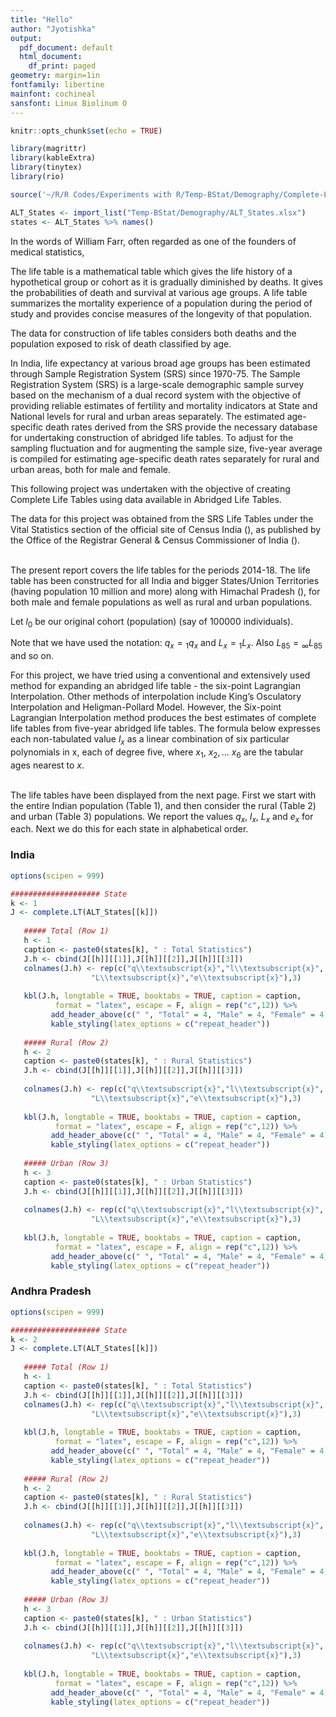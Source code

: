 ```yaml
---
title: "Hello"
author: "Jyotishka"
output:
  pdf_document: default
  html_document:
    df_print: paged
geometry: margin=1in
fontfamily: libertine
mainfont: cochineal
sansfont: Linux Biolinum O
---
```



```r
knitr::opts_chunk$set(echo = TRUE)

library(magrittr)
library(kableExtra)
library(tinytex)
library(rio)

source('~/R/R Codes/Experiments with R/Temp-BStat/Demography/Complete-Life-Table.R')

ALT_States <- import_list("Temp-BStat/Demography/ALT_States.xlsx")
states <- ALT_States %>% names()

```

\section*{Introduction}
In the words of William Farr, often regarded as one of the founders of medical statistics, \begin{center}\emph{"Life table is the ‘Biometer’ of the population"}. \end{center} The life table is a mathematical table which gives the life history of a hypothetical group or cohort as it is gradually diminished by deaths. It gives the probabilities of death and survival at various age groups. A life table summarizes the mortality experience of a population during the period of study and provides concise measures of the longevity of that population.<br/>

The data for construction of life tables considers both deaths and the population exposed to risk of death classified by age.<br/>

In India, life expectancy at various broad age groups has been estimated through Sample 
Registration System (SRS) since 1970-75. The Sample Registration System (SRS) is a large-scale demographic sample survey based on the mechanism of a dual record system with the objective of providing reliable estimates of fertility and mortality indicators at State and National levels for rural and urban areas separately. The estimated age-specific death rates derived from the SRS provide the necessary database for undertaking construction of abridged life tables. To adjust for the sampling fluctuation and for augmenting the sample size, five-year average is compiled for estimating age-specific death rates separately for rural and urban areas, both for male and female.<br/>


\section*{Objective:}
This following project was undertaken with the objective of creating Complete Life Tables using data available in Abridged Life Tables. <br/>


\section*{Datasets:}
 The data for this project was obtained from the SRS Life Tables under the Vital Statistics section of the official site of Census India (\href{https://www.censusindia.gov.in}{https://www.censusindia.gov.in}), as published by the Office of the Registrar General \& Census Commissioner of India (\href{ https://www.censusindia.gov.in/vital_statistics/Appendix\_SRS\_Based\_Life\_Table.html}{Click here}). <br/><br/>
 
The present report covers the life tables for the periods 2014-18. The life table has been constructed for all India and bigger States/Union Territories (having population 10 million and more) along with Himachal Pradesh (\href{ https://censusindia.gov.in/Vital_Statistics/SRS_Life_Table/SRS\%20based\%20Abridged\%20Life\%20Tables\%202014-18.pdf}{Click here to view PDF}), for both male and female populations as well as rural and urban populations.


\section*{Definitions:}
Let $l_0$ be our original cohort (population) (say of 100000 individuals).
\begin{enumerate}
    \item ${}_nq_x=\mathbb{P}~$(A randomly chosen individual of the cohort dies between the age  of $x$ and age $x+n$)
    \item $l_x=\mathbb{E}~$[No. of individuals surviving at exact age $x$ out of the original cohort]
    \item ${}_nL_x=\mathbb{E}~$[No. of person-years lived between ages $x$ and $x+n$ years]
    \item $e_x=\mathbb{E}~$[Life remaining at age $x$]
\end{enumerate}
Note that we have used the notation: $q_x={}_1q_x$ and $L_x={}_1L_x$. Also $L_{85}={}_{\infty}L_{85}$ and so on.<br/>


\section*{Interpolation Techniques:}
For this project, we have tried using a conventional and extensively used
method for expanding an abridged life table - the six-point Lagrangian Interpolation. Other methods of interpolation include King’s Osculatory Interpolation and Heligman-Pollard Model. However, the Six-point Lagrangian Interpolation method produces the best estimates of complete life tables from five-year abridged life tables\cite{comparison}. The formula below expresses each non-tabulated value $l_x$ as a linear combination of six particular polynomials in x, each of degree five,
\begin{equation}l_x=\displaystyle\sum_{i=1}^6 \dfrac{\prod_{j\neq i} (x-x_j)}{\prod_{j\neq i} (x_i-x_j)}\cdot l_{x_i}\end{equation}
where $x_1, ~x_2,\dots~ x_6$ are the tabular ages nearest to $x$.<br/><br/>

\textbf{Procedure:}\cite{johnson}
\begin{enumerate}
    \item Start with the abridged table. We know the values of $l_{5i},~i\in\{0,~1,\ldots17\}$ and $l_1$. Let $D=\{l_1,~l_{5i}: ~i\in\{0,~1,\ldots17\}\}$. Thus $D$ is completely known.
    \item We calculate $l_2$ by considering the ages 0, 1, 5, 10, 15, 20 and the values of $l_0,~l_1,~l_5,~l_{10},~l_{15},~l_{20}$ and applying (1).
    \item We successively calculate $l_x$, ($l_x\not\in D$) by considering its six immediate neighbours. Let $c_x=\lceil x/5\rceil$. Ideally we would consider the ages $x_1=x-3,~x_2=x-2,~x_3=x-1$ and $x_4=5c_x,~x_5=5(c_x+1),~x_6=5(c_x+2)$ (three points on either side) and the value of $l$ at these points (note that these are now available for $2<x<75$).
    
However, for $x> 75$, $l_{x_i}$ might not be available for $i\in\{4,~5,~6\}$. In that case, we can compensate for the missing points on the right, with points on the left (as all the points on the left have been previously calculated) For e.g., to calculate $l_{76}$, we would consider the ages 72, 73, 74, 75 on the left and 80, 85 on the right and so on.
    \item Having calculated $l_x$ for $x\in\{0,~1,\cdots,~85\}$, we find the values of $q_x$, $L_x$ and $e_x$ for $x\in\{2,~3,\cdots,~84\}$, using the below formulae:
    \begin{align*}
        q_x&=\frac{l_x-l_{x+1}}{l_x}\\
        L_x&=l_{x+1}+\frac{l_x-l_{x+1}}{2}~~(\text{assuming uniform deaths in }(x,~x+1))\\
        e_x&=\frac{\sum_{i=0}^{85-x} L_{x+i}}{l_x}
    \end{align*}
    \item We repeat this procedure for the total population, the male population and the female population separately. We then run the same procedure by considering the same divisions in the urban and rural populations (urban total, urban male, urban female and so on). 
    \item We form complete Life Tables for each of the states mentioned above individually and then over the entire Indian population taken as a whole.
\end{enumerate}


\section*{Complete Life Tables: }
The life tables have been displayed from the next page. First we start with the entire Indian population (Table 1), and then consider the rural (Table 2) and urban (Table 3) populations. We report the values $q_x$, $l_x$, $L_x$ and $e_x$ for each. Next we do this for each state in alphabetical order.


\pagebreak
### India

```r

options(scipen = 999)

#################### State
k <- 1
J <- complete.LT(ALT_States[[k]])
   
   ##### Total (Row 1)
   h <- 1
   caption <- paste0(states[k], " : Total Statistics")
   J.h <- cbind(J[[h]][[1]],J[[h]][[2]],J[[h]][[3]])
   colnames(J.h) <- rep(c("q\\textsubscript{x}","l\\textsubscript{x}",
                  "L\\textsubscript{x}","e\\textsubscript{x}"),3)
   
   kbl(J.h, longtable = TRUE, booktabs = TRUE, caption = caption, 
          format = "latex", escape = F, align = rep("c",12)) %>%
         add_header_above(c(" ", "Total" = 4, "Male" = 4, "Female" = 4)) %>%
         kable_styling(latex_options = c("repeat_header"))
   
   ##### Rural (Row 2)
   h <- 2
   caption <- paste0(states[k], " : Rural Statistics")
   J.h <- cbind(J[[h]][[1]],J[[h]][[2]],J[[h]][[3]])
   
   colnames(J.h) <- rep(c("q\\textsubscript{x}","l\\textsubscript{x}",
                  "L\\textsubscript{x}","e\\textsubscript{x}"),3)
   
   kbl(J.h, longtable = TRUE, booktabs = TRUE, caption = caption, 
          format = "latex", escape = F, align = rep("c",12)) %>%
         add_header_above(c(" ", "Total" = 4, "Male" = 4, "Female" = 4)) %>%
         kable_styling(latex_options = c("repeat_header"))
   
   ##### Urban (Row 3)
   h <- 3
   caption <- paste0(states[k], " : Urban Statistics")
   J.h <- cbind(J[[h]][[1]],J[[h]][[2]],J[[h]][[3]])
   
   colnames(J.h) <- rep(c("q\\textsubscript{x}","l\\textsubscript{x}",
                  "L\\textsubscript{x}","e\\textsubscript{x}"),3)
   
   kbl(J.h, longtable = TRUE, booktabs = TRUE, caption = caption, 
          format = "latex", escape = F, align = rep("c",12)) %>%
         add_header_above(c(" ", "Total" = 4, "Male" = 4, "Female" = 4)) %>%
         kable_styling(latex_options = c("repeat_header"))
```

\pagebreak
### Andhra Pradesh

```r

options(scipen = 999)

#################### State
k <- 2
J <- complete.LT(ALT_States[[k]])
   
   ##### Total (Row 1)
   h <- 1
   caption <- paste0(states[k], " : Total Statistics")
   J.h <- cbind(J[[h]][[1]],J[[h]][[2]],J[[h]][[3]])
   colnames(J.h) <- rep(c("q\\textsubscript{x}","l\\textsubscript{x}",
                  "L\\textsubscript{x}","e\\textsubscript{x}"),3)
   
   kbl(J.h, longtable = TRUE, booktabs = TRUE, caption = caption, 
          format = "latex", escape = F, align = rep("c",12)) %>%
         add_header_above(c(" ", "Total" = 4, "Male" = 4, "Female" = 4)) %>%
         kable_styling(latex_options = c("repeat_header"))
   
   ##### Rural (Row 2)
   h <- 2
   caption <- paste0(states[k], " : Rural Statistics")
   J.h <- cbind(J[[h]][[1]],J[[h]][[2]],J[[h]][[3]])
   
   colnames(J.h) <- rep(c("q\\textsubscript{x}","l\\textsubscript{x}",
                  "L\\textsubscript{x}","e\\textsubscript{x}"),3)
   
   kbl(J.h, longtable = TRUE, booktabs = TRUE, caption = caption, 
          format = "latex", escape = F, align = rep("c",12)) %>%
         add_header_above(c(" ", "Total" = 4, "Male" = 4, "Female" = 4)) %>%
         kable_styling(latex_options = c("repeat_header"))
   
   ##### Urban (Row 3)
   h <- 3
   caption <- paste0(states[k], " : Urban Statistics")
   J.h <- cbind(J[[h]][[1]],J[[h]][[2]],J[[h]][[3]])
   
   colnames(J.h) <- rep(c("q\\textsubscript{x}","l\\textsubscript{x}",
                  "L\\textsubscript{x}","e\\textsubscript{x}"),3)
   
   kbl(J.h, longtable = TRUE, booktabs = TRUE, caption = caption, 
          format = "latex", escape = F, align = rep("c",12)) %>%
         add_header_above(c(" ", "Total" = 4, "Male" = 4, "Female" = 4)) %>%
         kable_styling(latex_options = c("repeat_header"))
```





